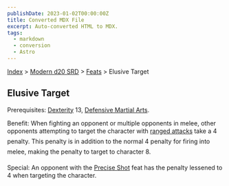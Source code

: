 ```yaml
---
publishDate: 2023-01-02T00:00:00Z
title: Converted MDX File
excerpt: Auto-converted HTML to MDX.
tags:
  - markdown
  - conversion
  - Astro
---
```


[Index](-index) > [Modern d20 SRD](modern-d20-srd-index) > [Feats](modern-d20-srd-feats-index) > Elusive Target

## Elusive Target

Prerequisites: [Dexterity](modern-d20-srd-basics-ability-scores) 13, [Defensive
Martial Arts](modern-d20-srd-feats-defensive-martial-arts).

Benefit: When fighting an opponent or multiple opponents in melee, other opponents attempting to target the character with [ranged
attacks](modern-d20-srd-combat-attack-actions) take a 4 penalty. This penalty is in addition to the normal 4 penalty for firing into melee, making the penalty to target to character 8.

Special: An opponent with the [Precise
Shot](modern-d20-srd-feats-precise-shot) feat has the penalty lessened to 4 when targeting the character.
